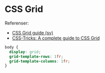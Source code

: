 # CSS Grid

Referenser:

- [CSS Grid guide (sv)](https://dbwebb.se/guide/design-med-html5-och-css3/css-grid-layout)
- [CSS-Tricks: A complete guide to CSS Grid](https://css-tricks.com/snippets/css/complete-guide-grid/)

```css
body {
  display: grid;
  grid-template-rows: 1fr;
  grid-template-columns: 1fr;
}
```
